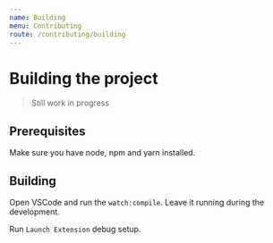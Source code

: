 ```yaml
---
name: Building
menu: Contributing
route: /contributing/building
---
```


# Building the project

> Still work in progress

## Prerequisites

Make sure you have node, npm and yarn installed.

## Building

Open VSCode and run the `watch:compile`. Leave it running during the development.

Run `Launch Extension` debug setup.

